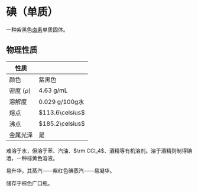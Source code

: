 # 碘（单质）

一种紫黑色[卤素](/substances/halogen)单质固体。

## 物理性质

| 性质          |                 |
| ------------- | --------------- |
| 颜色          | 紫黑色          |
| 密度 ($\rho$) | $4.63\text{ g/mL}$      |
| 溶解度        | $0.029\text{ g/100g水}$ |
| 熔点          | $113.6\celsius$ |
| 沸点          | $185.2\celsius$ |
| 金属光泽      | 是              |

难溶于水，但溶于苯、汽油、$\rm CCl_4$、酒精等有机溶剂。溶于酒精则制得碘酒，一种棕黄色溶液。

易升华，其蒸汽——紫红色碘蒸汽——易凝华。

储存于棕色广口瓶。
